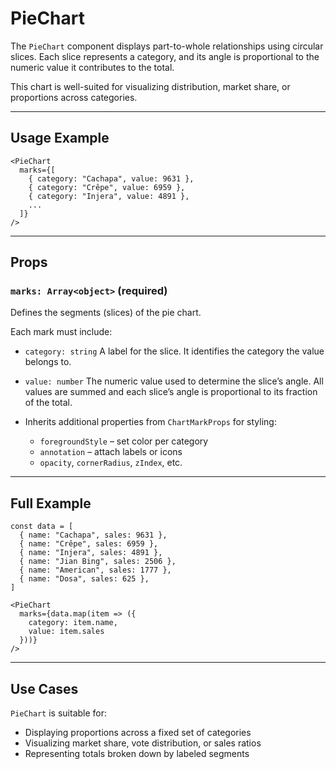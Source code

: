 # PieChart 
        
The `PieChart` component displays part-to-whole relationships using circular slices. Each slice represents a category, and its angle is proportional to the numeric value it contributes to the total.

This chart is well-suited for visualizing distribution, market share, or proportions across categories.

---

## Usage Example

```tsx
<PieChart
  marks={[
    { category: "Cachapa", value: 9631 },
    { category: "Crêpe", value: 6959 },
    { category: "Injera", value: 4891 },
    ...
  ]}
/>
```

---

## Props

### `marks: Array<object>` **(required)**

Defines the segments (slices) of the pie chart.

Each mark must include:

* `category: string`
  A label for the slice. It identifies the category the value belongs to.

* `value: number`
  The numeric value used to determine the slice’s angle. All values are summed and each slice’s angle is proportional to its fraction of the total.

* Inherits additional properties from `ChartMarkProps` for styling:

  * `foregroundStyle` – set color per category
  * `annotation` – attach labels or icons
  * `opacity`, `cornerRadius`, `zIndex`, etc.

---

## Full Example

```tsx
const data = [
  { name: "Cachapa", sales: 9631 },
  { name: "Crêpe", sales: 6959 },
  { name: "Injera", sales: 4891 },
  { name: "Jian Bing", sales: 2506 },
  { name: "American", sales: 1777 },
  { name: "Dosa", sales: 625 },
]

<PieChart
  marks={data.map(item => ({
    category: item.name,
    value: item.sales
  }))}
/>
```

---

## Use Cases

`PieChart` is suitable for:

* Displaying proportions across a fixed set of categories
* Visualizing market share, vote distribution, or sales ratios
* Representing totals broken down by labeled segments
